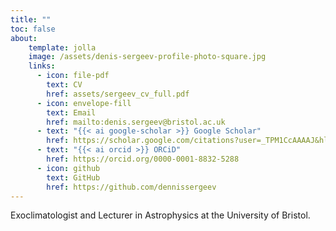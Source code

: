 ```yaml
---
title: ""
toc: false
about:
    template: jolla
    image: /assets/denis-sergeev-profile-photo-square.jpg
    links:
      - icon: file-pdf
        text: CV
        href: assets/sergeev_cv_full.pdf
      - icon: envelope-fill
        text: Email
        href: mailto:denis.sergeev@bristol.ac.uk
      - text: "{{< ai google-scholar >}} Google Scholar"
        href: https://scholar.google.com/citations?user=_TPM1CcAAAAJ&hl=en
      - text: "{{< ai orcid >}} ORCiD"
        href: https://orcid.org/0000-0001-8832-5288
      - icon: github
        text: GitHub
        href: https://github.com/dennissergeev
---
```


Exoclimatologist and Lecturer in Astrophysics at the University of Bristol.